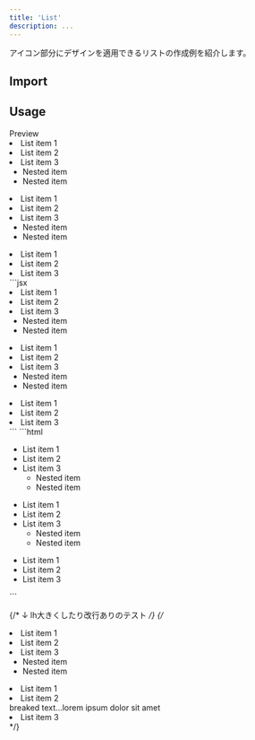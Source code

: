 ```yaml
---
title: 'List'
description: ...
---
```




アイコン部分にデザインを適用できるリストの作成例を紹介します。


## Import

<ImportSource name='List' css react />


## Usage

<Preview>
	<PreviewTitle>Preview</PreviewTitle>
	<PreviewArea p='30'>
		<List>
			<li>List item 1</li>
			<li>List item 2</li>
			<li>
				<Fragment>List item 3</Fragment>
				<ul>
					<li>Nested item</li>
					<li>Nested item</li>
				</ul>
			</li>
		</List>
		<List variant='check'>
			<li>List item 1</li>
			<li>List item 2</li>
			<li>
				<Fragment>List item 3</Fragment>
				<ul>
					<li>Nested item</li>
					<li>Nested item</li>
				</ul>
			</li>
		</List>
		<List variant='caret'>
			<li>List item 1</li>
			<li>List item 2</li>
			<li>List item 3</li>
		</List>
	</PreviewArea>
	<PreviewCode slot='tab' label='JSX'>
		```jsx
		<List>
			<li>List item 1</li>
			<li>List item 2</li>
			<li>
				<Fragment>List item 3</Fragment>
				<ul>
					<li>Nested item</li>
					<li>Nested item</li>
				</ul>
			</li>
		</List>
		<List variant='check'>
			<li>List item 1</li>
			<li>List item 2</li>
			<li>
				<Fragment>List item 3</Fragment>
				<ul>
					<li>Nested item</li>
					<li>Nested item</li>
				</ul>
			</li>
		</List>
		<List variant='caret'>
			<li>List item 1</li>
			<li>List item 2</li>
			<li>List item 3</li>
		</List>
		```
	</PreviewCode>
	<PreviewCode slot='tab' label='HTML'>
		```html
		<ul class="c--list">
			<li>List item 1</li>
			<li>List item 2</li>
			<li>
				List item 3
				<ul>
					<li>Nested item</li>
					<li>Nested item</li>
				</ul>
			</li>
		</ul>
		<ul class="c--list c--list-check">
			<li>List item 1</li>
			<li>List item 2</li>
			<li>
				List item 3
				<ul>
					<li>Nested item</li>
					<li>Nested item</li>
				</ul>
			</li>
		</ul>
		<ul class="c--list c--list-caret">
			<li>List item 1</li>
			<li>List item 2</li>
			<li>List item 3</li>
		</ul>
		```
	</PreviewCode>
</Preview>

{/* ↓ lh大きくしたり改行ありのテスト */}
{/* <List variant='caret' lh='2'>
	<li>List item 1</li>
	<li>List item 2</li>
	<li>
		<Fragment>List item 3</Fragment>
		<ul>
			<li>Nested item</li>
			<li>Nested item</li>
		</ul>
	</li>
</List>

<List variant='dot' lh='2'>
	<li>List item 1</li>
	<li>List item 2<br />breaked text...lorem ipsum dolor sit amet</li>
	<li>List item 3</li>
</List> */}
